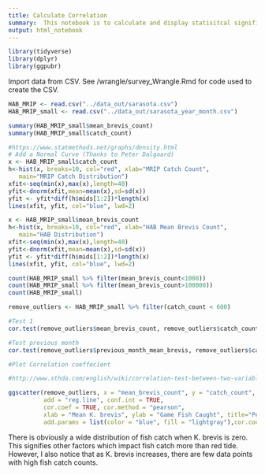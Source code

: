 ```yaml
---
title: Calculate Correlation
summary:  This notebook is to calculate and display statisitcal significance.
output: html_notebook
---
```



```r
library(tidyverse)
library(dplyr)
library(ggpubr)
```

Import data from CSV.  See /wrangle/survey_Wrangle.Rmd for code used to 
create the CSV.

```r
HAB_MRIP <- read.csv("../data_out/sarasota.csv")
HAB_MRIP_small <- read.csv("../data_out/sarasota_year_month.csv")
```




```r
summary(HAB_MRIP_small$mean_brevis_count)
summary(HAB_MRIP_small$catch_count)


```

```r
#https://www.statmethods.net/graphs/density.html
# Add a Normal Curve (Thanks to Peter Dalgaard)
x <- HAB_MRIP_small$catch_count
h<-hist(x, breaks=10, col="red", xlab="MRIP Catch Count",
   main="MRIP Catch Distribution")
xfit<-seq(min(x),max(x),length=40)
yfit<-dnorm(xfit,mean=mean(x),sd=sd(x))
yfit <- yfit*diff(h$mids[1:2])*length(x)
lines(xfit, yfit, col="blue", lwd=2) 


```
```r
x <- HAB_MRIP_small$mean_brevis_count
h<-hist(x, breaks=10, col="red", xlab="HAB Mean Brevis Count",
   main="HAB Distribution")
xfit<-seq(min(x),max(x),length=40)
yfit<-dnorm(xfit,mean=mean(x),sd=sd(x))
yfit <- yfit*diff(h$mids[1:2])*length(x)
lines(xfit, yfit, col="blue", lwd=2) 
```
```r
count(HAB_MRIP_small %>% filter(mean_brevis_count<1000))
count(HAB_MRIP_small %>% filter(mean_brevis_count>100000))
count(HAB_MRIP_small)
```


```r
remove_outliers <- HAB_MRIP_small %>% filter(catch_count < 600)

#Test 1
cor.test(remove_outliers$mean_brevis_count, remove_outliers$catch_count, method=c("pearson", "kendall", "spearman"))
```


```r
#Test previous month 
cor.test(remove_outliers$previous_month_mean_brevis, remove_outliers$catch_count, method=c("pearson", "kendall", "spearman"))  #nearly the same

```

```r
#Plot Correlation coeffecient

#http://www.sthda.com/english/wiki/correlation-test-between-two-variables-in-r

ggscatter(remove_outliers, x = "mean_brevis_count", y = "catch_count", 
          add = "reg.line", conf.int = TRUE, 
          cor.coef = TRUE, cor.method = "pearson",
          xlab = "Mean K. brevis", ylab = "Game Fish Caught", title="Pearson's Correllation - Catch vs Brevis",
          add.params = list(color = "blue", fill = "lightgray"),cor.coef.coord =c(3999999,500))

```
There is obviously a wide distribution of fish catch when K. brevis is zero.
This signifies other factors which impact fish catch more than red tide.  
However, I also notice that as K. brevis increases, there are few data points 
with high fish catch counts.  



